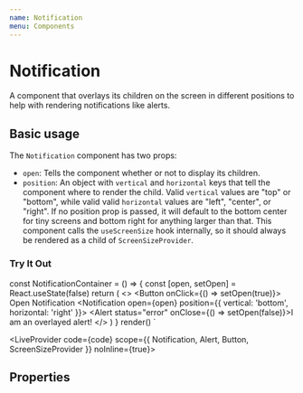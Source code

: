 ```yaml
---
name: Notification
menu: Components
---
```



# Notification

A component that overlays its children on the screen in different positions to help with rendering notifications like alerts.

## Basic usage

The `Notification` component has two props:
  - `open`: Tells the component whether or not to display its children.
  - `position`: An object with `vertical` and `horizontal` keys that tell the component where to render the child. Valid `vertical` values are "top" or "bottom",
  while valid valid `horizontal` values are "left", "center", or "right". If no position prop is passed, it will default to the bottom center for tiny screens
  and bottom right for anything larger than that.
This component calls the `useScreenSize` hook internally, so it should always be rendered as a child of `ScreenSizeProvider`.

### Try It Out

const NotificationContainer = () => {
  const [open, setOpen] = React.useState(false)
  return (
    <>
      <Button onClick={() => setOpen(true)}>
        Open Notification
      </Button>
      <Notification open={open} position={{ vertical: 'bottom', horizontal: 'right' }}>
        <Alert status="error" onClose={() => setOpen(false)}>I am an overlayed alert!</Alert>
      </Notification>
    </>
  )
}
render(<ScreenSizeProvider><NotificationContainer /></ScreenSizeProvider>)
`

<LiveProvider code={code} scope={{ Notification, Alert, Button, ScreenSizeProvider }} noInline={true}>
  <LiveEditor style={livePreviewStyle} />
  <LiveError />
  <LivePreview />
</LiveProvider>

## Properties

<PropsTable of={Notification} />

